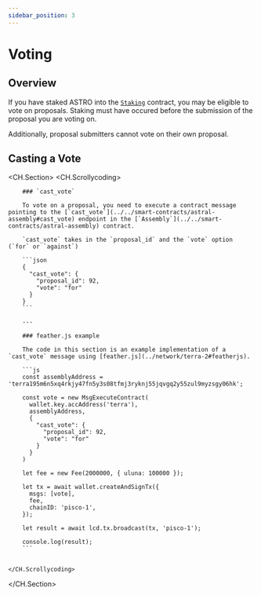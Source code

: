 ```yaml
---
sidebar_position: 3
---
```


# Voting

## Overview

If you have staked ASTRO into the [`Staking`](../../smart-contracts/tokenomics/staking) contract, you may be eligible to vote on proposals. Staking must have occured before the submission of the proposal you are voting on. 

Additionally, proposal submitters cannot vote on their own proposal. 

## Casting a Vote

<CH.Section>
    <CH.Scrollycoding>

        ### `cast_vote`

        To vote on a proposal, you need to execute a contract message pointing to the [`cast_vote`](../../smart-contracts/astral-assembly#cast_vote) endpoint in the [`Assembly`](../../smart-contracts/astral-assembly) contract. 

        `cast_vote` takes in the `proposal_id` and the `vote` option (`for` or `against`)

        ```json
        {
          "cast_vote": {
            "proposal_id": 92,
            "vote": "for"
          }
        }
        ```

        ---

        ### feather.js example

        The code in this section is an example implementation of a `cast_vote` message using [feather.js](../network/terra-2#featherjs).

        ```js
        const assemblyAddress = 'terra195m6n5xq4rkjy47fn5y3s08tfmj3ryknj55jqvgq2y55zul9myzsgy06hk';

        const vote = new MsgExecuteContract(
          wallet.key.accAddress('terra'),
          assemblyAddress,
          {
            "cast_vote": {
              "proposal_id": 92,
              "vote": "for"
            }
          }
        )

        let fee = new Fee(2000000, { uluna: 100000 });

        let tx = await wallet.createAndSignTx({
          msgs: [vote],
          fee,
          chainID: 'pisco-1',
        });

        let result = await lcd.tx.broadcast(tx, 'pisco-1');

        console.log(result);
        ```


    </CH.Scrollycoding>
</CH.Section>